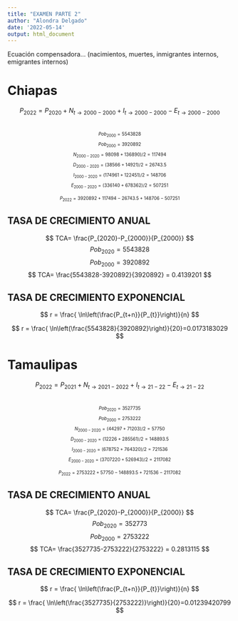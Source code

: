 ---
title: "EXAMEN PARTE 2"
author: "Alondra Delgado"
date: '2022-05-14'
output: html_document
---

Ecuación compensadora… 
(nacimientos, muertes, inmigrantes internos, emigrantes internos)

 
# Chiapas

$$ P_{2022} = P_{2020} + N_{t \rightarrow 2000-2000} +I_{t \rightarrow 2000-2000} -E_{t \rightarrow 2000-2000}$$

<font size="1.5">  
$$ Pob_{2000}=5543828$$
 $$Pob_{2000}= 3920892	$$
 $$N_{2000-2020}= 98098+136890)/2=117494$$
 $$D_{2000-2020}= (38566+14921)/2=26743.5$$
 $$I_{2000-2020}= (174961+122451)/2= 148706$$
 $$E_{2000-2020}= (336140+678362)/2 =507251$$
 
  $$ P_{2022} = 3920892 + 117494-26743.5+148706 -507251$$ </font> 

## TASA DE CRECIMIENTO ANUAL

$$ TCA= \frac{P_{2020}-P_{2000}}{P_{2000}}  $$
$$ Pob_{2020}=5543828$$
 $$Pob_{2000}= 3920892	$$
  $$ TCA= \frac{5543828-3920892}{3920892} = 0.4139201 $$ </font> 

## TASA DE CRECIMIENTO EXPONENCIAL

$$ r = \frac{ \ln\left(\frac{P_{t+n}}{P_{t}}\right)}{n} $$

$$ r = \frac{ \ln\left(\frac{5543828}{3920892}\right)}{20}=0.0173183029 $$

# Tamaulipas

$$ P_{2022} = P_{2021} + N_{t \rightarrow 2021-2022} +I_{t \rightarrow 21-22} -E_{t \rightarrow 21-22}$$

<font size="1.5">  
$$ Pob_{2020}=3527735$$
 $$Pob_{2000}= 2753222	$$
 $$N_{2000-2020}= (44297+71203)/2=57750$$
 $$D_{2000-2020}= (12226+285561)/2=148893.5$$
 $$I_{2000-2020}= (678752+764320)/2= 721536$$
 $$E_{2000-2020}= (3707220+526943)/2 =2117082$$
 
  $$ P_{2022} = 2753222 + 57750-148893.5+721536 -2117082$$ </font> 

## TASA DE CRECIMIENTO ANUAL

$$ TCA= \frac{P_{2020}-P_{2000}}{P_{2000}}  $$
$$ Pob_{2020}=352773$$
 $$Pob_{2000}= 2753222	$$
  $$ TCA= \frac{3527735-2753222}{2753222} =  0.2813115 $$ </font> 

## TASA DE CRECIMIENTO EXPONENCIAL

$$ r = \frac{ \ln\left(\frac{P_{t+n}}{P_{t}}\right)}{n} $$

$$ r = \frac{ \ln\left(\frac{3527735}{2753222)}\right)}{20}=0.01239420799 $$
  

